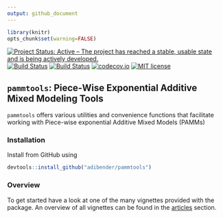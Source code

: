 ```yaml
---
output: github_document
---
```


```r
library(knitr)
opts_chunk$set(warning=FALSE)
```

[![Project Status: Active – The project has reached a stable, usable state and is being actively developed.](http://www.repostatus.org/badges/latest/active.svg)](http://www.repostatus.org/#active)
[![Build Status](https://travis-ci.org/adibender/pammtools.svg?branch=master)](https://travis-ci.org/adibender/pammtools)
[![Build Status](https://ci.appveyor.com/api/projects/status/github/adibender/pammtools?branch=master&svg=true)](https://ci.appveyor.com/project/adibender/pammtools/branch/master)
[![codecov.io](https://codecov.io/github/adibender/pammtools/coverage.svg?branch=master)](https://codecov.io/github/adibender/pammtools/branch/master)
[![MIT license](http://img.shields.io/badge/license-MIT-brightgreen.svg)](http://opensource.org/licenses/MIT)

## `pammtools`: Piece-Wise Exponential Additive Mixed Modeling Tools

`pammtools` offers various utilities and convenience functions that
facilitate working with Piece-wise exponential Additive Mixed Models (PAMMs)

### Installation

Install from GitHub using

```r
devtools::install_github("adibender/pammtools")
```


### Overview
To get started have a look at one of the many vignettes provided with the
package. An overview of all vignettes can be found in the
[articles](https://adibender.github.io/pammtools/articles/) section.
